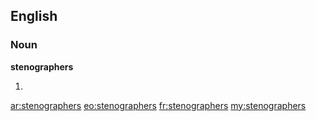 ==English==
===Noun===
'''stenographers'''
# {{plural of|[[stenographer]]}}

[[ar:stenographers]]
[[eo:stenographers]]
[[fr:stenographers]]
[[my:stenographers]]
